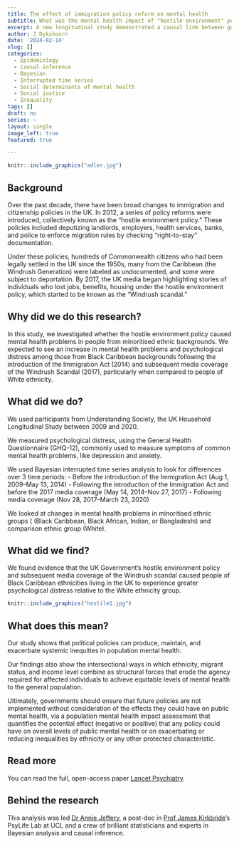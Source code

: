 ```yaml
---
title: The effect of immigration policy reform on mental health
subtitle: What was the mental health impact of "hostile environment" policies effect mental health? 
excerpt: A new longitudinal study demonstrated a causal link between government migration policies and a subsequent decline in mental health. 
author: J Dykxhoorn
date: '2024-02-14'
slug: []
categories:
  - Epidemiology
  - Causal inference
  - Bayesian 
  - Interrupted time series
  - Social determinants of mental health
  - Social justice
  - Inequality
tags: []
draft: no
series: ~
layout: single
image_left: true
featured: true

---
```


```r
knitr::include_graphics("adler.jpg")
```

## Background
Over the past decade, there have been broad changes to immigration and citizenship policies in the UK. In 2012, a series of policy reforms were introduced, collectively known as the "hostile environment policy." These policies included deputizing landlords, employers, health services, banks, and police to enforce migration rules by checking "right-to-stay" documentation. 

Under these policies, hundreds of Commonwealth citizens who had been legally settled in the UK since the 1950s, many from the Caribbean (the Windrush Generation)  were labeled as undocumented, and some were subject to deportation. By 2017, the UK media began highlighting stories of individuals who lost jobs, benefits, housing under the hostile environment policy, which started to be known as the "Windrush scandal."

## Why did we do this research?
In this study, we investigated whether the hostile environment policy caused mental health problems in people from minoritised ethnic backgrounds. We expected to see an increase in mental health problems and psychological distress among those from Black Caribbean backgrounds following the introduction of the Immigration Act (2014) and subsequent media coverage of the Windrush Scandal (2017), particularly when compared to people of White ethnicity. 

## What did we do? 
We used participants from Understanding Society, the UK Household Longitudinal Study between 2009 and 2020. 

We measured psychological distress, using the General Health Questionnaire (GHQ-12), commonly used to measure symptoms of common mental health problems, like depression and anxiety. 

We used Bayesian interrupted time series analysis to look for differences over 3 time periods: 
- Before the introduction of the Immigration Act (Aug 1, 2009–May 13, 2014)
- Following the introduction of the Immigration Act and before the 2017 media coverage (May 14, 2014–Nov 27, 2017)
- Following media coverage (Nov 28, 2017–March 23, 2020)

We looked at changes in mental health problems in minoritised ethnic groups (
(Black Caribbean, Black African, Indian, or Bangladeshi) and comparison ethnic group (White).

## What did we find?
We found evidence that the UK Government's hostile environment policy and subsequent media coverage of the Windrush scandal caused people of Black Caribbean ethnicities living in the UK to experience greater psychological distress relative to the White ethnicity group.

```r
knitr::include_graphics("hostile1.jpg")
```

## What does this mean? 
Our study shows that political policies can produce, maintain, and exacerbate systemic inequities in population mental health. 

Our findings also show the intersectional ways in which ethnicity, migrant status, and income level combine as structural forces that erode the agency required for affected individuals to achieve equitable levels of mental health to the general population. 

Ultimately, governments should ensure that future policies are not implemented without consideration of the effects they could have on public mental health, via a population mental health impact assessment that quantifies the potential effect (negative or positive) that any policy could have on overall levels of public mental health or on exacerbating or reducing inequalities by ethnicity or any other protected characteristic.

## Read more
You can read the full, open-access paper [Lancet Psychiatry ](https://www.thelancet.com/journals/lanpsy/article/PIIS2215-0366(23)00412-1/fulltext). 

## Behind the research
This analysis was led [Dr Annie Jeffery](https://profiles.ucl.ac.uk/74470-annie-jeffery), a post-doc in [Prof James Kirkbride](https://profiles.ucl.ac.uk/43555)'s PsyLife Lab at UCL and a crew of brilliant statisticians and experts in Bayesian analysis and causal inference. 
